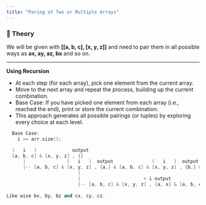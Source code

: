 ```yaml
---
title: "Paring of Two or Multiple Arrays"
---
```


### 📖 Theory

We will be given with **[[a, b, c], [x, y, z]]** and need to pair them in all possible ways as **ax, ay, az, bx** and so on.

---

**Using Recursion**

- At each step (for each array), pick one element from the current array.
- Move to the next array and repeat the process, building up the current combination.
- Base Case: If you have picked one element from each array (i.e., reached the end), print or store the current combination.
- This approach generates all possible pairings (or tuples) by exploring every choice at each level.


```cpp
  Base Case:
    i >= arr.size();

  (   i   )             output
  [a, b, c] & [x, y, z] , {}
      |               (   i   )  output              (   i   )  output              (   i   )  output
      |-- [a, b, c] & [x, y, z] , {a,} & [a, b, c] & [x, y, z] , {b,} & [a, b, c] & [x, y, z] , {c,}
                          |
                          |                       < i output                       < i output                       < i output
                          |-- [a, b, c] & [x, y, z] , {a, x} & [a, b, c] & [x, y, z] , {a, y} & [a, b, c] & [x, y, z] , {a, z}                                                                                               
      
Like wise bx, by, bz and cx, cy, cz.
```